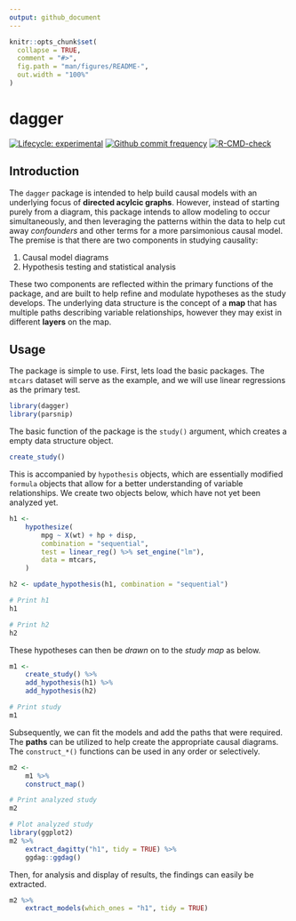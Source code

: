 ```yaml
---
output: github_document
---
```


<!-- README.md is generated from README.Rmd. Please edit that file -->

```r
knitr::opts_chunk$set(
  collapse = TRUE,
  comment = "#>",
  fig.path = "man/figures/README-",
  out.width = "100%"
)
```

# dagger

<!-- badges: start -->

[![Lifecycle: experimental](https://img.shields.io/badge/lifecycle-experimental-orange.svg)](https://www.tidyverse.org/lifecycle/#experimental) [![Github commit frequency](https://img.shields.io/github/commit-activity/w/asshah4/dagger)](https://github.com/asshah4/dagger/graphs/commit-activity) [![R-CMD-check](https://github.com/asshah4/dagger/workflows/R-CMD-check/badge.svg)](https://github.com/asshah4/dagger/actions)

<!-- badges: end -->

## Introduction

The `dagger` package is intended to help build causal models with an underlying focus of **directed acylcic graphs**. However, instead of starting purely from a diagram, this package intends to allow modeling to occur simultaneously, and then leveraging the patterns within the data to help cut away *confounders* and other terms for a more parsimonious causal model. The premise is that there are two components in studying causality:

1. Causal model diagrams
1. Hypothesis testing and statistical analysis

These two components are reflected within the primary functions of the package, and are built to help refine and modulate hypotheses as the study develops. The underlying data structure is the concept of a **map** that has multiple paths describing variable relationships, however they may exist in different **layers** on the map.  

## Usage

The package is simple to use. First, lets load the basic packages. The `mtcars` dataset will serve as the example, and we will use linear regressions as the primary test.

```r
library(dagger)
library(parsnip)
```

The basic function of the package is the `study()` argument, which creates a empty data structure object.

```r
create_study()
```

This is accompanied by `hypothesis` objects, which are essentially modified `formula` objects that allow for a better understanding of variable relationships. We create two objects below, which have not yet been analyzed yet.

```r
h1 <-
	hypothesize(
		mpg ~ X(wt) + hp + disp,
		combination = "sequential",
		test = linear_reg() %>% set_engine("lm"),
		data = mtcars,
	)

h2 <- update_hypothesis(h1, combination = "sequential")

# Print h1
h1

# Print h2
h2
```

These hypotheses can then be *drawn* on to the *study map* as below.

```r
m1 <-
	create_study() %>%
	add_hypothesis(h1) %>%
	add_hypothesis(h2) 

# Print study
m1
```

Subsequently, we can fit the models and add the paths that were required. The **paths** can be utilized to help create the appropriate causal diagrams. The `construct_*()` functions can be used in any order or selectively. 

```r
m2 <-
	m1 %>%
	construct_map()

# Print analyzed study
m2

# Plot analyzed study
library(ggplot2)
m2 %>%
	extract_dagitty("h1", tidy = TRUE) %>%
	ggdag::ggdag()
```

Then, for analysis and display of results, the findings can easily be extracted.

```r
m2 %>% 
	extract_models(which_ones = "h1", tidy = TRUE)
```

